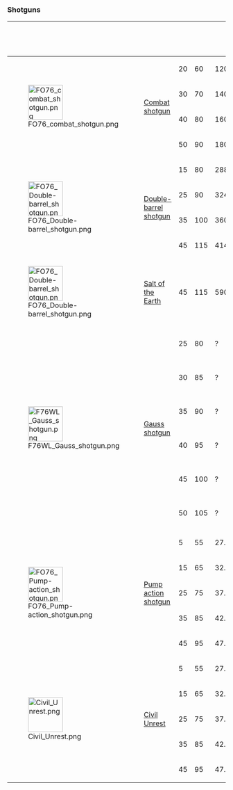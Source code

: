 ===Shotguns===
{| class="va-table va-table-center sortable va-table-full"
!
! {{Icon|shotgun|60px|tooltip=Shotgun name}}
! {{Icon|level|x18px|tooltip=Level}}
! {{Icon|damage|x18px|tooltip=Damage per shot|link=Damage}}
! {{Icon|dps|x18px|tooltip=Damage per second}}
! {{Icon|attack|x18px|tooltip=Fire rate}}
! {{Icon|range|x18px|tooltip=Range}}
! {{Icon|spread|x18px|tooltip=Accuracy}}
! {{Icon|crit|x18px|tooltip=Critical hit Damage}}
! {{Icon|ap|x18px|tooltip=Action point cost}}
! {{Icon|dap|x18px|tooltip=Damage per Action Point}}
! {{Icon|ammo|x18px|tooltip=Ammunition used|link=Fallout 76 ammunition}}
! {{Icon|mag|x18px|tooltip=Magazine capacity (shots per reload)}}
! {{Icon|weight|x18px|tooltip=Weapon weight}}
! {{Icon|merchant|x18px|tooltip=Weapon value in caps}}
! {{Icon|ratio|x18px|tooltip=Value to weight ratio}}
! Base ID

|-style="height:32px;"
| rowspan="4" |[[File:FO76 combat shotgun.png|80px|link=Combat shotgun (Fallout 76)]]
| rowspan="4" |[[Combat shotgun (Fallout 76)|Combat shotgun]]
| 20
| 60
| 120
| 20
| 36
| 16
| ?
| 35
| 1.71
| [[Shotgun shell (Fallout 76)|Shell]]
| 8
| 9.8
| 131
| 13.37
| rowspan="4" | {{ID|0014831C}}
|-style="height:32px;"
| 30
| 70
| 140
| 20
| 36
| 16
| ?
| 35
| 2
| [[Shotgun shell (Fallout 76)|Shell]]
| 8
| 9.8
| 131
| 13.37
|-style="height:32px;"
| 40
| 80
| 160
| 20
| 36
| 16
| ?
| 35
| 2.28
| [[Shotgun shell (Fallout 76)|Shell]]
| 8
| 9.8
| 131
| 13.37
|-style="height:32px;"
| 50
| 90
| 180
| 20
| 36
| 16
| ?
| 35
| 2.57
| [[Shotgun shell (Fallout 76)|Shell]]
| 8
| 9.8
| 131
| 13.37

|-style="height:32px;"
| rowspan="4" |[[File:FO76 Double-barrel shotgun.png|80px|link=Double-barrel shotgun (Fallout 76)]]
| rowspan="4" |[[Double-barrel shotgun (Fallout 76)|Double-barrel shotgun]]
| 15
| 80
| 288
| 36
| 36
| 14
| ?
| 30
| 2.66
| [[Shotgun shell (Fallout 76)|Shell]]
| 2
| 8.4
| 105
| 12.5
| rowspan="4" | {{ID|00092217}}
|-style="height:32px;"
| 25
| 90
| 324
| 36
| 36
| 14
| ?
| 30
| 3
| [[Shotgun shell (Fallout 76)|Shell]]
| 2
| 8.4
| 105
| 12.5
|-style="height:32px;"
| 35
| 100
| 360
| 36
| 36
| 14
| ?
| 30
| 3.33
| [[Shotgun shell (Fallout 76)|Shell]]
| 2
| 8.4
| 105
| 12.5
|-style="height:32px;"
| 45
| 115
| 414
| 36
| 36
| 14
| ?
| 30
| 3.833
| [[Shotgun shell (Fallout 76)|Shell]]
| 2
| 8.4
| 105
| 12.5

|- class="va-table-highlight" style="height:32px;"
| [[File:FO76 Double-barrel shotgun.png|80px|link=Salt of the Earth]]
| [[Salt of the Earth]] {{Icon|FO76NW}} {{limited}}
| 45
| 115
| 590
| 44
| 36
| 14
| ?
| 30
| 3.833
| [[Shotgun shell (Fallout 76)|Shell]]
| 2
| 9.8
| 219
| 22.34
| {{ID|0042b0d3}}

|- style="height:32px;"
| rowspan="6" |[[File:F76WL Gauss shotgun.png|80px|link=Gauss_shotgun]]
| rowspan="6" |[[Gauss shotgun]] {{icon|FO76WL|Wastelanders}}
| 25
| 80
| ?
| ?
| ?
| ?
| ?
| 35
| 2.28
| [[2mm electromagnetic cartridge (Fallout 76)|2mm EC]]
| 8
| 7
| 125
| 12.85
| rowspan="6" | {{ID|0055c150}}
|- style="height:32px;"
| 30
| 85
| ?
| ?
| ?
| ?
| ?
| 35
| 2.43
| [[2mm electromagnetic cartridge (Fallout 76)|2mm EC]]
| 8
| 7
| 125
| 12.85
|- style="height:32px;"
| 35
| 90
| ?
| ?
| ?
| ?
| ?
| 35
| 2.57
| [[2mm electromagnetic cartridge (Fallout 76)|2mm EC]]
| 8
| 7
| 125
| 12.85
|- style="height:32px;"
| 40
| 95
| ?
| ?
| ?
| ?
| ?
| 35
| 2.71
| [[2mm electromagnetic cartridge (Fallout 76)|2mm EC]]
| 8
| 7
| 125
| 12.85
|- style="height:32px;"
| 45
| 100
| ?
| ?
| ?
| ?
| ?
| 35
| 2.85
| [[2mm electromagnetic cartridge (Fallout 76)|2mm EC]]
| 8
| 7
| 125
| 12.85
|- style="height:32px;"
| 50
| 105
| ?
| ?
| ?
| ?
| ?
| 35
| 3
| [[2mm electromagnetic cartridge (Fallout 76)|2mm EC]]
| 8
| 7
| 125
| 12.85

|-style="height:32px;"
| rowspan="5" |[[File:FO76 Pump-action shotgun.png|80px|link=Pump action shotgun (Fallout 76)]]
| rowspan="5" |[[Pump action shotgun (Fallout 76)|Pump action shotgun]]
| 5
| 55
| 27.5
| 5
| 36
| 24
| ?
| 35
| 1.57
| [[Shotgun shell (Fallout 76)|Shell]]
| 8
| 7.7
| 45
| 5.84
| rowspan="5" | {{ID|0012DBB3}}
|-style="height:32px;"
| 15
| 65
| 32.5
| 5
| 36
| 24
| ?
| 35
| 1.86
| [[Shotgun shell (Fallout 76)|Shell]]
| 8
| 7.7
| 45
| 5.84
|-style="height:32px;"
| 25
| 75
| 37.5
| 5
| 36
| 24
| ?
| 35
| 2.14
| [[Shotgun shell (Fallout 76)|Shell]]
| 8
| 7.7
| 45
| 5.84
|-style="height:32px;"
| 35
| 85
| 42.5
| 5
| 36
| 24
| ?
| 35
| 2.43
| [[Shotgun shell (Fallout 76)|Shell]]
| 8
| 7.7
| 45
| 5.84
|-style="height:32px;"
| 45
| 95
| 47.5
| 5
| 36
| 24
| ?
| 35
| 2.71
| [[Shotgun shell (Fallout 76)|Shell]]
| 8
| 7.7
| 45
| 5.84

|- class="va-table-highlight" style="height:32px;"
| rowspan="5" |[[File:Civil Unrest.png|80px|link=Civil_Unrest]]
| rowspan="5" |[[Civil Unrest]]
| 5
| 55
| 27.5
| 5
| 36
| 24
| ?
| 35
| 1.57
| [[Shotgun shell (Fallout 76)|Shell]]
| 8
| 7.7
| 45
| 5.84
| rowspan="5" | {{ID|0012DBB3}}
|- class="va-table-highlight" style="height:32px;"
| 15
| 65
| 32.5
| 5
| 36
| 24
| ?
| 35
| 1.85
| [[Shotgun shell (Fallout 76)|Shell]]
| 8
| 7.7
| 45
| 5.84
|- class="va-table-highlight" style="height:32px;"
| 25
| 75
| 37.5
| 5
| 36
| 24
| ?
| 35
| 2.14
| [[Shotgun shell (Fallout 76)|Shell]]
| 8
| 7.7
| 45
| 5.84
|- class="va-table-highlight" style="height:32px;"
| 35
| 85
| 42.5
| 5
| 36
| 24
| ?
| 35
| 2.43
| [[Shotgun shell (Fallout 76)|Shell]]
| 8
| 7.7
| 45
| 5.84
|- class="va-table-highlight" style="height:32px;"
| 45
| 95
| 47.5
| 5
| 36
| 24
| ?
| 35
| 2.71
| [[Shotgun shell (Fallout 76)|Shell]]
| 8
| 7.7
| 45
| 5.84

|}

